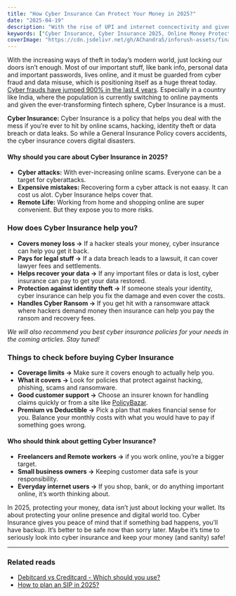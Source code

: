 ```yaml
---
title: "How Cyber Insurance Can Protect Your Money in 2025?"
date: "2025-04-19"
description: "With the rise of UPI and internet conncectivity and given the ever-transforming fintech sphere, Cyber Insurance is a must to protect your online presence and hard earned money form ransomware attacks, data breaches."
keywords: ["Cyber Insurance, Cyber Insurance 2025, Online Money Protection, Digital Security, Cybersecurity for Individuals, Cyber Security"]
coverImage: "https://cdn.jsdelivr.net/gh/AChandra5/inforush-assets/finance-insurance/cyberinsurance-2025.png"
---
```


With the increasing ways of theft in today’s modern world, just locking our doors isn’t enough. Most of our important stuff, like bank info, personal data and important passwords, lives online, and it must be guarded from cyber fraud and data misuse, which is positioning itself as a huge threat today. <a href="https://indianexpress.com/article/india/cybercrime-sharp-rise-complaints-2024-govt-data-9816845/">Cyber frauds have jumped 900%  in the last 4 years</a>. Especially in a country like India, where the population is currently switching to online payments and given the ever-transforming fintech sphere, Cyber Insurance is a must. 

**Cyber Insurance:** Cyber Insurance is a policy that helps you deal with the mess if you’re ever to hit by online scams, hacking, identity theft or data breach or data leaks. So while a General Insurance Policy covers accidents, the cyber insurance covers digital disasters.

#### Why should you care about Cyber Insurance in 2025?
- **Cyber attacks:** With ever-increasing online scams. Everyone can be a target for cyberattacks.
- **Expensive mistakes:** Recovering form a cyber attack is not eaasy. It can cost us alot. Cyber Insurance helps cover that.
- **Remote Life:** Working from home and shopping online are super convenient. But they expose you to more risks.

### How does Cyber Insurance help you?
- **Covers money loss ->** If a hacker steals your money, cyber insurance can help you get it back.
- **Pays for legal stuff ->** If a data breach leads to a lawsuit, it can cover lawyer fees and settlements.
- **Helps recover your data ->** If any important files or data is lost, cyber insurance can pay to get your data restored.
- **Protection against identity theft ->** If someone steals your identity, cyber insurance can help you fix the damage and even cover the costs.
- **Handles Cyber Ransom ->** If you get hit with a ransomware attack where hackers demand money then insurance can help you pay the ransom and recovery fees.

<em>We will also recommend you best cyber insurance policies for your needs in the coming articles. Stay tuned!</em>

### Things to check before buying Cyber Insurance
- **Coverage limits ->** Make sure it covers enough to actually help you.
- **What it covers ->** Look for policies that protect against hacking, phishing, scams and ransomware.
- **Good customer support ->** Choose an insurer known for handling claims quickly or from a site like <a href="https://www.policybazaar.com/">PolicyBazar</a>.
- **Premium vs Deductible ->** Pick a plan that makes financial sense for you. Balance your monthly costs with what you would have to pay if something goes wrong.

#### Who should think about getting Cyber Insurance?
- **Freelancers and Remote workers ->** if you work online, you’re a bigger target.
- **Small business owners ->** Keeping customer data safe is your responsibility.
- **Everyday internet users ->** If you shop, bank, or do anything important online, it’s worth thinking about.

In 2025, protecting your money, data isn’t just about locking your wallet. Its about protecting your online presence and digital world too. Cyber Insurance gives you peace of mind that if something bad happens, you’ll have backup.
It’s better to be safe now than sorry later. Maybe it’s time to seriously look into cyber insurance and keep your money (and sanity) safe!

---
### Related reads
- [Debitcard vs Creditcard - Which should you use?](/category/finance-insurance/creditcard-vs-debitcard)
- [How to plan an SIP in 2025?](/category/finance-insurance/how-to-start-sip)



